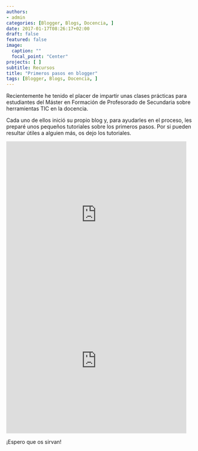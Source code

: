 ```yaml
---
authors:
- admin
categories: [Blogger, Blogs, Docencia, ]
date: 2017-01-17T08:26:17+02:00
draft: false
featured: false
image:
  caption: ""
  focal_point: "Center"
projects: [ ]
subtitle: Recursos 
title: "Primeros pasos en blogger"
tags: [Blogger, Blogs, Docencia, ]
---
```


Recientemente he tenido el placer de impartir unas clases prácticas para estudiantes del Máster en Formación de Profesorado de Secundaria sobre herramientas TIC en la docencia.

Cada uno de ellos inició su propio blog y, para ayudarles en el proceso, les preparé unos pequeños tutoriales sobre los primeros pasos. Por si pueden resultar útiles a alguien más, os dejo los tutoriales.

<iframe allowfullscreen="true" frameborder="0" height="389" mozallowfullscreen="true" src="https://docs.google.com/presentation/d/10bAf1-mNMEpddZBiGZBZBLrut7MIackzGMv5NCDi3_I/embed?start=false&amp;loop=false&amp;delayms=3000" webkitallowfullscreen="true" width="480"></iframe>



<iframe allowfullscreen="true" frameborder="0" height="389" mozallowfullscreen="true" src="https://docs.google.com/presentation/d/10bAf1-mNMEpddZBiGZBZBLrut7MIackzGMv5NCDi3_I/embed?start=false&amp;loop=false&amp;delayms=3000" webkitallowfullscreen="true" width="480"></iframe>

¡Espero que os sirvan!


